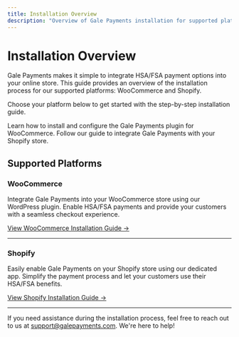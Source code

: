 ```yaml
---
title: Installation Overview
description: "Overview of Gale Payments installation for supported platforms"
---
```




# Installation Overview

Gale Payments makes it simple to integrate HSA/FSA payment options into your online store. This guide provides an overview of the installation process for our supported platforms: WooCommerce and Shopify.

Choose your platform below to get started with the step-by-step installation guide.

<CardGroup cols={2}>
  <Card
    title="WooCommerce Installation"
    icon="wordpress"
    href="/docs/onboarding/woocommerce/installation"
  >
    Learn how to install and configure the Gale Payments plugin for WooCommerce.
  </Card>
  <Card
    title="Shopify Installation"
    icon="shopify"
    href="/docs/onboarding/shopify/installation"
  >
    Follow our guide to integrate Gale Payments with your Shopify store.
  </Card>
</CardGroup>

## Supported Platforms

### WooCommerce
Integrate Gale Payments into your WooCommerce store using our WordPress plugin. Enable HSA/FSA payments and provide your customers with a seamless checkout experience.

[View WooCommerce Installation Guide →](woocommerce/installation)

---

### Shopify
Easily enable Gale Payments on your Shopify store using our dedicated app. Simplify the payment process and let your customers use their HSA/FSA benefits.

[View Shopify Installation Guide →](shopify/installation)

---

If you need assistance during the installation process, feel free to reach out to us at [support@galepayments.com](mailto:support@galepayments.com). We're here to help!
